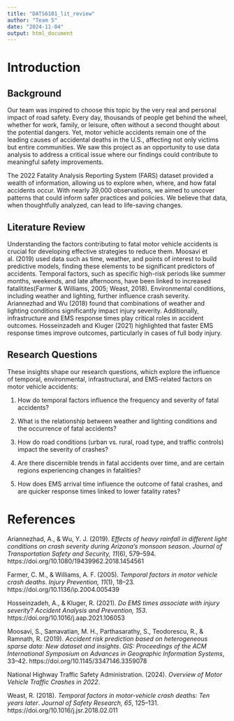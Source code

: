 ```yaml
---
title: "DATS6101_lit_review"
author: "Team 5"
date: "2024-11-04"
output: html_document
---
```


# Introduction

## Background

Our team was inspired to choose this topic by the very real and personal impact of road safety. Every day, thousands of people get behind the wheel, whether for work, family, or leisure, often without a second thought about the potential dangers. Yet, motor vehicle accidents remain one of the leading causes of accidental deaths in the U.S., affecting not only victims but entire communities. We saw this project as an opportunity to use data analysis to address a critical issue where our findings could contribute to meaningful safety improvements.

The 2022 Fatality Analysis Reporting System (FARS) dataset provided a wealth of information, allowing us to explore when, where, and how fatal accidents occur. With nearly 39,000 observations, we aimed to uncover patterns that could inform safer practices and policies. We believe that data, when thoughtfully analyzed, can lead to life-saving changes.

## Literature Review
Understanding the factors contributing to fatal motor vehicle accidents is crucial for developing effective strategies to reduce them. Moosavi et al. (2019) used data such as time, weather, and points of interest to build predictive models, finding these elements to be significant predictors of accidents. Temporal factors, such as specific high-risk periods like summer months, weekends, and late afternoons, have been linked to increased fatalitites(Farmer & Williams, 2005; Weast, 2018). Environmental conditions, including weather and lighting, further influence crash severity. Ariannezhad and Wu (2018) found that combinations of weather and lighting conditions significantly impact injury severity. Additionally, infrastructure and EMS response times play critical roles in accident outcomes. Hosseinzadeh and Kluger (2021) highlighted that faster EMS response times improve outcomes, particularly in cases of full body injury.

## Research Questions
These insights shape our research questions, which explore the influence of temporal, environmental, infrastructural, and EMS-related factors on motor vehicle accidents:

1. How do temporal factors influence the frequency and severity of fatal accidents?

2. What is the relationship between weather and lighting conditions and the occurrence of fatal accidents?

3. How do road conditions (urban vs. rural, road type, and traffic controls) impact the severity of crashes?

4. Are there discernible trends in fatal accidents over time, and are certain regions experiencing changes in fatalities?

5. How does EMS arrival time influence the outcome of fatal crashes, and are quicker response times linked to lower fatality rates?

# References
    
Ariannezhad, A., & Wu, Y. J. (2019). *Effects of heavy rainfall in different light conditions on crash severity during Arizona’s monsoon season*. *Journal of Transportation Safety and Security, 11*(6), 579–594. https://doi.org/10.1080/19439962.2018.1454561

Farmer, C. M., & Williams, A. F. (2005). *Temporal factors in motor vehicle crash deaths*. *Injury Prevention, 11*(1), 18–23. https://doi.org/10.1136/ip.2004.005439

Hosseinzadeh, A., & Kluger, R. (2021). *Do EMS times associate with injury severity?* *Accident Analysis and Prevention, 153*. https://doi.org/10.1016/j.aap.2021.106053

Moosavi, S., Samavatian, M. H., Parthasarathy, S., Teodorescu, R., & Ramnath, R. (2019). *Accident risk prediction based on heterogeneous sparse data: New dataset and insights*. *GIS: Proceedings of the ACM International Symposium on Advances in Geographic Information Systems*, 33–42. https://doi.org/10.1145/3347146.3359078

National Highway Traffic Safety Administration. (2024). *Overview of Motor Vehicle Traffic Crashes in 2022*.

Weast, R. (2018). *Temporal factors in motor-vehicle crash deaths: Ten years later*. *Journal of Safety Research, 65*, 125–131. https://doi.org/10.1016/j.jsr.2018.02.011
